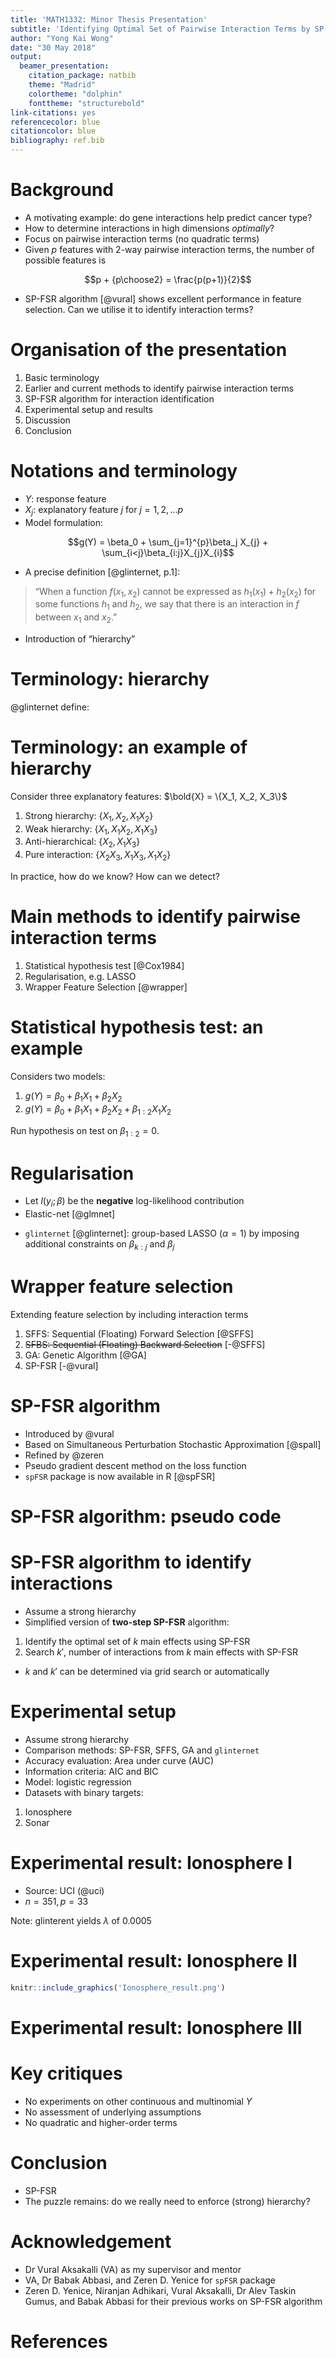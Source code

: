 ```yaml
---
title: 'MATH1332: Minor Thesis Presentation'
subtitle: 'Identifying Optimal Set of Pairwise Interaction Terms by SP-FSR Algorithm and Empirical Comparison with Other Methods'
author: "Yong Kai Wong"
date: "30 May 2018"
output:
  beamer_presentation:
    citation_package: natbib
    theme: "Madrid"
    colortheme: "dolphin"
    fonttheme: "structurebold"
link-citations: yes
referencecolor: blue
citationcolor: blue
bibliography: ref.bib
---
```


# Background

* A motivating example: do gene interactions help predict cancer type?
* How to determine interactions in high dimensions *optimally*?
* Focus on pairwise interaction terms (no quadratic terms)
* Given $p$ features with 2-way pairwise interaction terms, the number of possible features is 

$$p + {p\choose2} = \frac{p(p+1)}{2}$$

* SP-FSR algorithm [@vural] shows excellent performance in feature selection. Can we utilise it to identify interaction terms?

# Organisation of the presentation

1. Basic terminology
2. Earlier and current methods to identify pairwise interaction terms
3. SP-FSR algorithm for interaction identification
4. Experimental setup and results
5. Discussion
6. Conclusion

# Notations and terminology

* $Y$: response feature
* $X_{j}$: explanatory feature $j$ for $j=1,2,...p$
* Model formulation:

$$g(Y) = \beta_0 + \sum_{j=1}^{p}\beta_j X_{j} + \sum_{i<j}\beta_{i:j}X_{j}X_{i}$$

* A precise definition [@glinternet, p.1]: 

> \color{blue}"When a function $f(x_1, x_2)$ cannot be expressed as $h_1(x_1) + h_2(x_2)$ for some functions $h_1$ and $h_2$, we say that there is an interaction in $f$ between $x_1$ and $x_2$."\color{black}

* Introduction of "hierarchy"

# Terminology: hierarchy

@glinternet define:

\begin{center}
  \begin{tabular}{| l | p{6.5cm} |}
    \hline
     Hierarchy & Description\\
    \hline
    Strong & Interactions are only among pairs of nonzero main effects \\ \hline
    Weak   & Each interaction has only one of its main effects present \\ \hline
    Anti-hierarchical & Interactions are only among pairs of main effects that are not present \\ \hline
    Pure interaction & No main effects present; only interactions \\
    \hline
  \end{tabular}
\end{center}

# Terminology: an example of hierarchy

Consider three explanatory features: $\bold{X} = \{X_1, X_2, X_3\}$

1. Strong hierarchy: $\{X_1, X_2, X_1X_2\}$
2. Weak hierarchy:  $\{X_1, X_1X_2, X_1X_3\}$
3. Anti-hierarchical: $\{X_2, X_1X_3\}$
4. Pure interaction: $\{X_2X_3, X_1X_3, X_1X_2\}$

\color{red}In practice, how do we know? How can we detect?\color{black}

# Main methods to identify pairwise interaction terms

1. Statistical hypothesis test [@Cox1984]
2. Regularisation, e.g. LASSO
3. Wrapper Feature Selection [@wrapper]

# Statistical hypothesis test: an example

Considers two models:

1. $g(Y) = \beta_0 + \beta_1X_1 + \beta_2X_2$
2. $g(Y) = \beta_0 + \beta_1X_1 + \beta_2X_2 + \beta_{1:2}X_1X_2$

Run hypothesis on test on $\beta_{1:2} = 0$.

# Regularisation

* Let $l(y_i; \beta)$ be the **negative** log-likelihood contribution
* Elastic-net [@glmnet]

\begin{center}
  \begin{align*}
    \arg \min_{\beta}\frac{1}{n}\sum_{i=i}^{n}l(y_i; \beta) + \lambda[(1-\alpha)\parallel\beta\parallel^{2}_{2}/2+\alpha\parallel\beta\parallel_1]
  \end{align*}
\end{center}

* `glinternet` [@glinternet]: group-based LASSO ($\alpha = 1$) by imposing additional constraints on $\beta_{k:j}$ and $\beta_{j}$

# Wrapper feature selection

Extending feature selection by including interaction terms

1. SFFS: Sequential (Floating) Forward Selection [@SFFS]
2. \color{red}~~SFBS: Sequential (Floating) Backward Selection~~\color{black} [-@SFFS]
3. GA: Genetic Algorithm [@GA]
4. \color{blue} SP-FSR [-@vural]\color{black}

# SP-FSR algorithm

* Introduced by @vural
* Based on Simultaneous Perturbation Stochastic Approximation [@spall]
* Refined by @zeren
* Pseudo gradient descent method on the loss function
* `spFSR` package is now available in R [@spFSR]

# SP-FSR algorithm: pseudo code

# SP-FSR algorithm to identify interactions

* Assume a strong hierarchy
* Simplified version of **two-step SP-FSR** algorithm:

1. Identify the optimal set of $k$ main effects using SP-FSR
2. Search $k'$, number of interactions from $k$ main effects with SP-FSR

* $k$ and $k'$ can be determined via grid search or automatically

# Experimental setup

* Assume strong hierarchy
* Comparison methods: SP-FSR, SFFS, GA and `glinternet`
* Accuracy evaluation: Area under curve (AUC)
* Information criteria: AIC and BIC
* Model: logistic regression
* Datasets with binary targets:

1. Ionosphere
2. Sonar

# Experimental result: Ionosphere I

* Source: UCI (@uci)
* $n = 351, p = 33$

\begin{center}
    \begin{tabular}{ | l | l | l | l | l | l | }
    \hline
      Method & k & k' & AUC & BIC & AIC \\
    \hline
      GA & 17 & 71 & 0.9430 & 1747.094 & 1403.484\\
      glinternet & 25 & 23 & 0.9899 & 249.0249 & 434.3426 \\
      SFFS & 6 & 4 & 0.9402 & 197.1674 & 239.6360 \\
      SP-FSR (Full grid search) & 14 & 36 & 0.9963 & 151.2322 & 348.1323 \\
      SP-FSR (Automode) & 13 & 14 & 0.9825 & 145.0256 & 253.127 \\
      \hline
      Baseline & 33 & 0 & 0.9815 & 179.0528 & 310.3195 \\
    \hline
    \end{tabular}
\end{center}

Note: glinterent yields $\lambda$ of 0.0005

# Experimental result: Ionosphere II

```r
knitr::include_graphics('Ionosphere_result.png')
```

# Experimental result: Ionosphere III

# Key critiques

* No experiments on other continuous and multinomial $Y$
* No assessment of underlying assumptions
* No quadratic and higher-order terms

# Conclusion

* SP-FSR
* The puzzle remains: do we really need to enforce (strong) hierarchy?

# Acknowledgement

* Dr Vural Aksakalli (VA) as my supervisor and mentor
* VA, Dr Babak Abbasi, and Zeren D. Yenice  for `spFSR` package
* Zeren D. Yenice, Niranjan Adhikari, Vural Aksakalli, Dr Alev Taskin Gumus, and Babak Abbasi for their previous works on SP-FSR algorithm

# References

